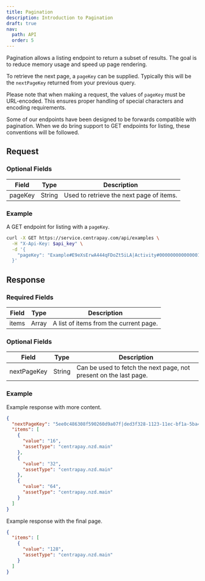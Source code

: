 ```yaml
---
title: Pagination
description: Introduction to Pagination
draft: true
nav:
  path: API
  order: 5
---
```


Pagination allows a listing endpoint to return a subset of results. The goal is to reduce memory
usage and speed up page rendering.

To retrieve the next page, a `pageKey` can be supplied. Typically this will be the `nextPageKey`
returned from your previous query.

Please note that when making a request, the values of `pageKey` must be URL-encoded. This ensures proper handling of special characters and encoding requirements.

Some of our endpoints have been designed to be forwards compatible with pagination. When we do
bring support to GET endpoints for listing, these conventions will be followed.

## Request

### Optional Fields

|  Field  |  Type  |               Description                |
| ------- | ------ | ---------------------------------------- |
| pageKey | String | Used to retrieve the next page of items. |

### Example

A GET endpoint for listing with a `pageKey`.

```bash [Request]
curl -X GET https://service.centrapay.com/api/examples \
  -H "X-Api-Key: $api_key" \
  -d '{
    "pageKey": "Example#E9eXsErwA444qFDoZt5iLA|Activity#000000000000001|614161c4c4d3020073bd4ce8"
  }'
```

## Response

### Required Fields

| Field | Type  |              Description               |
| ----- | ----- | -------------------------------------- |
| items | Array | A list of items from the current page. |

### Optional Fields

| Field       | Type    | Description                                                       |
| ----------- | ------- | ----------------------------------------------------------------- |
| nextPageKey | String  | Can be used to fetch the next page, not present on the last page. |

### Example

Example response with more content.

```json [Response]
{
  "nextPageKey": "5ee0c486308f590260d9a07f|ded3f328-1123-11ec-bf1a-5ba46eb12a7d",
  "items": [
    {
      "value": "16",
      "assetType": "centrapay.nzd.main"
    },
    {
      "value": "32",
      "assetType": "centrapay.nzd.main"
    },
    {
      "value": "64",
      "assetType": "centrapay.nzd.main"
    }
  ]
}
```

Example response with the final page.

```json [Response]
{
  "items": [
    {
      "value": "128",
      "assetType": "centrapay.nzd.main"
    }
  ]
}
```
